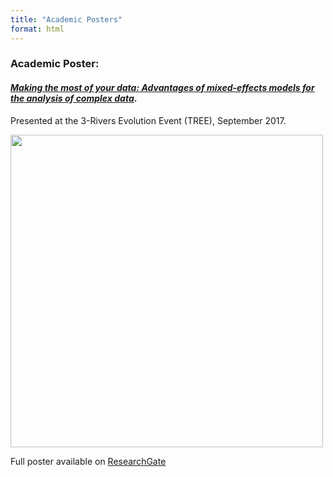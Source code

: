 ```yaml
---
title: "Academic Posters"
format: html
---
```


### **Academic Poster**:

#### [*Making the most of your data: Advantages of mixed-effects models for the analysis of complex data*](https://www.researchgate.net/publication/320504750_Making_the_most_of_your_data_Advantages_of_mixed-effects_models_for_the_analysis_of_complex_data).

Presented at the 3-Rivers Evolution Event (TREE), September 2017.

<div>
<img src = https://raw.githubusercontent.com/brouwern/brouwer_portfolio_data/main/glmm_poster.png width="500" />
</div>



Full poster available on [ResearchGate](https://www.researchgate.net/publication/320504750_Making_the_most_of_your_data_Advantages_of_mixed-effects_models_for_the_analysis_of_complex_data)

<br>
